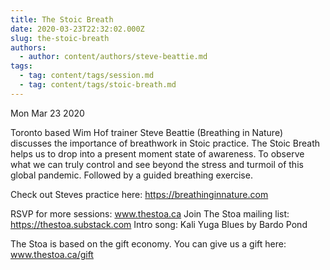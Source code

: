 ```yaml
---
title: The Stoic Breath
date: 2020-03-23T22:32:02.000Z
slug: the-stoic-breath
authors:
  - author: content/authors/steve-beattie.md
tags:
  - tag: content/tags/session.md
  - tag: content/tags/stoic-breath.md
---
```






Mon Mar 23 2020

Toronto based Wim Hof trainer Steve Beattie (Breathing in Nature) discusses the importance of breathwork in Stoic practice. The Stoic Breath helps us to drop into a present moment state of awareness. To observe what we can truly control and see beyond the stress and turmoil of this global pandemic. Followed by a guided breathing exercise. 

Check out Steves practice here: https://breathinginnature.com

RSVP for more sessions: www.thestoa.ca
Join The Stoa mailing list: https://thestoa.substack.com
Intro song: Kali Yuga Blues by Bardo Pond

The Stoa is based on the gift economy. You can give us a gift here: www.thestoa.ca/gift


